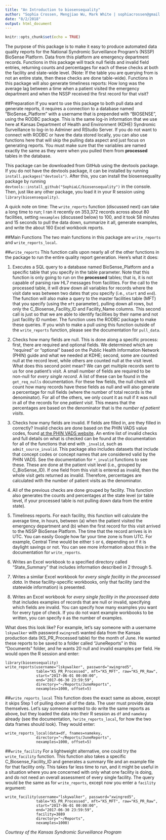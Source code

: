 ```yaml
---
title: "An Introduction to biosensequality"
author: "Sophia Crossen, Mengjiao Wu, Mark White | sophiacrossen@gmail.com"
date: "8/2/2018"
output: html_document
---
```


```r
knitr::opts_chunk$set(echo = TRUE)
```

The purpose of this package is to make it easy to produce automated data quality reports for the National Syndromic Surveillance Program’s (NSSP) BioSense Platform. Data from this platform are emergency department records. Functions in this package will track null fields and invalid field entries, returning counts and percentages for each of these checks at both the facility and state-wide level. (Note: If the table you are querying from is not an entire state, then these checks are done table-wide). Functions in this package will also generate timeliness reports: How long was the average lag between a time when a patient visited the emergency department and when the NSSP received the first record for that visit?

##Preparation
If you want to use this package to both pull data and generate reports, it requires a connection to a database named “BioSense_Platform” with a username that is prepended with “BIOSENSE\”, using the RODBC package. This is the same log-in information that we use here at Kansas Department of Health and Environment (KDHE) Syndromic Surveillance to log-in to Adminer and RStudio Server. If you do not want to connect with RODBC or have the data stored locally, you can also use functions here that will skip the pulling data aspect and just focus on generating reports. You must make sure that the variables are named exactly the same as they were when you pulled them from **processed** tables in the database.

This package can be downloaded from GitHub using the devtools package. If you do not have the devtools package, it can be installed by running ```install.packages("devtools")```. After this, you can install the biosensequality package by running  ```devtools::install_github("SophiaLC/biosensequality")``` in the console. Then, just like any other package, you load it in your R session using ```library(biosensequality)```.

A quick note on time: The ```write_reports``` function (discussed next) can take a long time to run; I ran it recently on 353,372 records across about 80 facilities, setting ```nexamples``` (discussed below) to 100, and it took 58 minutes and 15 seconds to pull the data down, summarize it all, generate examples, and write the about 160 Excel workbook reports.

##Main Functions
The two main functions in this package are ```write_reports``` and ```write_reports_local```.

##```write_reports```
This function calls upon nearly all of the other functions in the package to run the entire quality report generation. Here’s what it does:

1. Executes a SQL query to a database named BioSense_Platform and a specific table that you specify in the table parameter. Note that this function is only going to run on the **processed** tables; that is, it is not capable of parsing raw HL7 messages from facilities. For the call to the processed table, it will draw down all variables for records where the visit date was between two dates that you specify (i.e., ```start``` and  ```end```). The function will also make a query to the master facilities table (MFT) that you specify (using the ```mft``` parameter), pulling down all rows, but only the C_Biosense_Facility_ID and Facility_Name columns. This second call is just so that we are able to identify facilities by their name and not just facility ID number. The function uses the RODBC package to make these queries. If you wish to make a pull using this function outside of the ```write_reports``` function, please see the documentation for ```pull_data```.

2. Checks how many fields are null. This is done along a specific process: first, there are required and optional fields. We determined which are “required” or “optional” based on the Public Health Information Network (PHIN) guide and what we needed at KDHE; second, some are counted null at the record level, while others are counted null at the visit level. What does this second point mean? We can get multiple records sent to us for one patient’s visit. A small number of fields are required to be non-null for *every single record*. A list of these can be found in the ```get_req_nulls``` documentation. For these few fields, the null check will count how many records have these fields as null and will also generate a percentage for null fields (where the number of total records is the denominator). For all of the others, we only count it as null if it was null in all of the records for one *patient visit*. This means that the percentages are based on the denominator that is the *number of patient visits*.

3. Checks how many fields are invalid. If fields are filled in, are they filled in correctly? Invalid checks are done based on the PHIN VADS value codes, found [at the PHIN VADS website](https://phinvads.cdc.gov/vads/ViewView.action?name=Syndromic%20Surveillance). An entire list of invalid checks and full details on what is checked can be found at the documentation for all of the functions that end with ```_invalid```, such as ```admit_source_invalid```. This package also includes datasets that include that concept codes or concept names that are considered valid by the PHIN VADS. See the documentation for ```*_invalid``` functions to see these. These are done at the patient visit level (i.e., grouped by C_BioSense_ID). If one field from this visit is entered as invalid, then the whole visit gets returned as invalid. Therefore, percentages are calculated with the number of patient visits as the denominator.

4. All of the previous checks are done grouped by facility. This function also generates the counts and percentages at the state level (or table level, if your processed table is not pulling down data from the entire state).

5. Timeliness reports. For each facility, this function will calculate the average time, in hours, between (a) when the patient visited the emergency department and (b) when the first record for this visit arrived to the NSSP BioSense Platform. The time that the record arrives is in UTC. You can easily Google how far your time zone is from UTC. For example, Central Time would be either ```5``` or ```6```, depending on if it is daylight savings or not. You can see more information about this in the documentation for ```write_reports```.

6. Writes an Excel workbook to a specified directory called “State_Summary” that includes information described in 2 through 5.

7. Writes a similar Excel workbook for *every single facility in the processed data*. In these facility-specific workbooks, only that facility (and the statewide information) is presented.

8. Writes an Excel workbook for *every single facility in the processed data* that includes examples of records that are null or invalid, specifying which fields are invalid. You can specify how many examples you want for every type of check. If you do not want example workbooks to be written, you can specify ```0``` as the number of examples.

What does this look like? For example, let’s say someone with a username ```lskywalker``` with password ```xwingred5``` wanted data from the Kansas production data (KS_PR_Processed table) for the month of June. He wanted these reports to be saved to a folder called “JuneReports” in this “Documents” folder, and he wants 20 null and invalid examples per field. He would open the R session and enter:

```
library(biosensequality)
write_reports(username="lskywalker", password="xwingred5", 
              table="KS_PR_Processed", mft="KS_MFT", raw="KS_PR_Raw",
              start="2017-06-01 00:00:00", 
              end="2017-06-30 23:59:59",
              directory="~/Reports/JuneReports",
              nexamples=1000, offset=5)
```

##```write_reports_local```
This function does the exact same as above, except it skips Step 1 of pulling down all of the data. The user must provide data themselves. Let’s say someone wanted to do write the same reports as above, but they loaded the data into their R session as ```df``` and ```namekey``` already (see the documentation, ```?write_reports_local```, for how the two data frames should look). They would enter:

```library(biosensequality)
write_reports_local(data=df, fnames=namekey,
              directory="~/Reports/JuneReports",
              nexamples=1000, offset=5)
```
              
##```write_facility```
For a lightweight alternative, one could try the ```write_facility``` function. This function also takes a specific C_Biosense_Facility_ID and generates a summary file and an example file for that facility only. This takes far less time to run, and it might be useful in a situation where you are concerned with only what one facility is doing, and do not need an overall assessment of every single facility. The query would be the same as for  ```write_reports```, except now you enter a ```facility``` argument:

```library(biosensequality)
write_facility(username="lskywalker", password="xwingred5", 
              table="KS_PR_Processed", mft="KS_MFT", raw="KS_PR_Raw",
              start="2017-06-01 00:00:00", 
              end="2017-06-30 23:59:59",
              facility=3889
              directory="~/Reports",
              nexamples=1000)
```
  
  
  
  *Courtesy of the Kansas Syndromic Surveillance Program*


